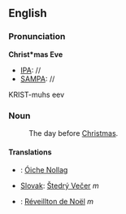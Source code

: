 ==English==

===Pronunciation===
'''Christ*mas Eve'''
*[[IPA]]: //
*[[SAMPA]]: //
KRIST-muhs eev

===Noun===
'''{{PAGENAME}}'''
: The day before [[Christmas]].

====Translations====
*{{ga}}: [[Óiche Nollag]]
*[[Slovak]]: [[Štedrý Večer]] ''m''
*{{fr}}: [[Réveillton de Noël]] ''m''